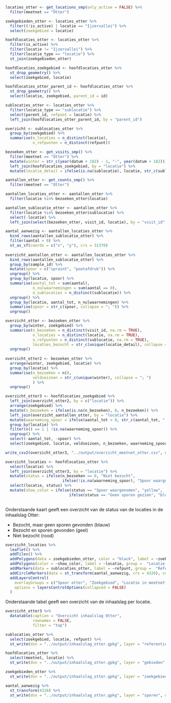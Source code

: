 

```r

locaties_otter <- get_locations_smp(only_active = FALSE) %>%
  filter(meetnet == "Otter")

zoekgebieden_otter <- locaties_otter %>%
  filter((!is_active) | locatie == "Ijzervallei") %>%
  select(zoekgebied = locatie)

hoofdlocaties_otter <- locaties_otter %>%
  filter(is_active) %>%
  filter(locatie != "Ijzervallei") %>%
  filter(locatie_type == "locatie") %>%
  st_join(zoekgebieden_otter)

hoofdlocaties_zoekgebied <- hoofdlocaties_otter %>%
  st_drop_geometry() %>%
  select(zoekgebied, locatie)

hoofdlocaties_otter_parent_id <- hoofdlocaties_otter %>%
  st_drop_geometry() %>%
  select(locatie, zoekgebied, parent_id = id)

sublocaties_otter <- locaties_otter %>%
  filter(locatie_type == "sublocatie") %>%
  select(parent_id, refpunt = locatie) %>%
  left_join(hoofdlocaties_otter_parent_id, by = "parent_id") 

overzicht <- sublocaties_otter %>%
  group_by(zoekgebied) %>%
  summarise(n_locaties = n_distinct(locatie),
            n_refpunten = n_distinct(refpunt))
```

```r
bezoeken_otter <- get_visits_smp() %>%
  filter(meetnet == "Otter") %>%
  mutate(winter = str_c(year(datum + 182) - 1, "-", year(datum + 182))) %>%
  left_join(hoofdlocaties_zoekgebied, by = "locatie") %>%
  mutate(locatie_detail = ifelse(is.na(sublocatie), locatie, str_c(sublocatie, "@", locatie)))

aantallen_otter <- get_counts_smp() %>%
  filter(meetnet == "Otter")

aantallen_locaties_otter <- aantallen_otter %>%
  filter(locatie %in% bezoeken_otter$locatie)

aantallen_sublocatie_otter <- aantallen_otter %>%
  filter(locatie %in% bezoeken_otter$sublocatie) %>%
  select(-locatie) %>%
  left_join(select(bezoeken_otter, visit_id, locatie), by = "visit_id")

aantal_aanwezig <- aantallen_locaties_otter %>%
  bind_rows(aantallen_sublocatie_otter) %>%
  filter(aantal > 0) %>%
  st_as_sf(coords = c("x", "y"), crs = 31370)
  
overzicht_aantallen_otter <- aantallen_locaties_otter %>%
  bind_rows(aantallen_sublocatie_otter) %>%
  group_by(sample_id) %>%
  mutate(spoor = c("spraint", "pootafdruk")) %>%
  ungroup() %>%
  group_by(locatie, spoor) %>%
  summarise(aantal_tot = sum(aantal),
            n_nulwaarnemingen = sum(aantal == 0),
            n_sublocaties = n_distinct(sublocatie)) %>%
  ungroup() %>%
  group_by(locatie, aantal_tot, n_nulwaarnemingen) %>%
  summarise(spoor = str_c(spoor, collapse = "; ")) %>%
  ungroup()

overzicht_otter <- bezoeken_otter %>%
  group_by(winter, zoekgebied) %>%
  summarise(n_bezoeken = n_distinct(visit_id, na.rm = TRUE),
            n_locaties = n_distinct(locatie, na.rm = TRUE),
            n_refpunten = n_distinct(sublocatie, na.rm = TRUE),
            locaties_bezocht = str_c(unique(locatie_detail), collapse = "; ")) %>%
  ungroup()
              
overzicht_otter2 <- bezoeken_otter %>%
  arrange(winter, zoekgebied, locatie) %>%
  group_by(locatie) %>%
  summarise(n_bezoeken = n(),
            veldseizoen = str_c(unique(winter), collapse = "; ")
            ) %>%
  ungroup()

overzicht_otter3 <- hoofdlocaties_zoekgebied %>%
  left_join(overzicht_otter2, by = c("locatie")) %>%
  arrange(zoekgebied) %>%
  mutate(n_bezoeken = ifelse(is.na(n_bezoeken), 0, n_bezoeken)) %>%
  left_join(overzicht_aantallen_otter, by = "locatie") %>%
  mutate(waarneming_spoor = ifelse(aantal_tot > 0, str_c(aantal_tot, " ", spoor), NA)) %>%
  group_by(locatie) %>%
  filter(n() == 1 | !is.na(waarneming_spoor)) %>%
  ungroup() %>%
  select(-aantal_tot, -spoor) %>%
  select(zoekgebied, locatie, veldseizoen, n_bezoeken, waarneming_spoor, n_nulwaarnemingen)

write_csv2(overzicht_otter3, "../output/overzicht_meetnet_otter.csv", na = "")

overzicht_locaties <- hoofdlocaties_otter %>%
  select(locatie) %>%
  left_join(overzicht_otter3, by = "locatie") %>%
  mutate(status = ifelse(n_bezoeken == 0, "Niet bezocht",
                         ifelse(!is.na(waarneming_spoor), "Spoor waargenomen", "Geen sporen gezien"))) %>%
  select(locatie, status) %>%
  mutate(show_color = ifelse(status == "Spoor waargenomen", "yellow",
                            ifelse(status == "Geen sporen gezien", "blue", "red")))
  
```

Onderstaande kaart geeft een overzicht van de status van de locaties in de inhaalslag Otter:

+ Bezocht, maar geen sporen gevonden (blauw)
+ Bezocht en sporen gevonden (geel)
+ Niet bezocht (rood)

```r
overzicht_locaties %>%
  leaflet() %>%
  addTiles() %>%
  addPolygons(data = zoekgebieden_otter, color = "black", label = ~zoekgebied, group = "Zoekgebied") %>%
  addPolygons(color = ~show_color, label = ~locatie, group =  "Locatie in meetnetten.be") %>%
  addMarkers(data = sublocaties_otter, label = ~refpunt, group =  "Referentiepunten") %>%
  addCircleMarkers(data = st_transform(aantal_aanwezig, crs = 4326), color = "red", group = "Spoor otter") %>%
  addLayersControl(
    overlayGroups = c("Spoor otter", "Zoekgebied", "Locatie in meetnetten.be", "Referentiepunten"),
    options = layersControlOptions(collapsed = FALSE)
  )

```

Onderstaande tabel geeft een overzicht van de inhaalslag per locatie.


```r
overzicht_otter3 %>%
  datatable(caption = "Overzicht inhaalslag Otter",
            rownames = FALSE,
            filter = "top")
```

```r
sublocaties_otter %>%
  select(zoekgebied, locatie, refpunt) %>%
  st_write(dsn = "../output/inhaalslag_otter.gpkg", layer = "referentiepunten", delete_layer = TRUE, quiet = TRUE)

hoofdlocaties_otter %>%
  select(meetnet, locatie) %>%
  st_write(dsn = "../output/inhaalslag_otter.gpkg", layer = "gebieden", delete_layer = TRUE, quiet = TRUE)

zoekgebieden_otter %>%
  st_write(dsn = "../output/inhaalslag_otter.gpkg", layer = "zoekgebieden", delete_layer = TRUE, quiet = TRUE)

aantal_aanwezig %>%
  st_transform(4326) %>%
  st_write(dsn = "../output/inhaalslag_otter.gpkg", layer = "sporen", delete_layer = TRUE, quiet = TRUE)

```

